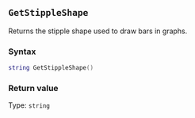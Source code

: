 ::: {.minipage data-latex="{\textwidth}"}
## `GetStippleShape`

Returns the stipple shape used to draw bars in graphs.

### Syntax {-}

``` .lua
string GetStippleShape()
```

### Return value {-}

Type: `string`
:::

